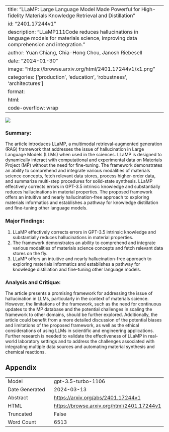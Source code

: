 
---
title: "LLaMP: Large Language Model Made Powerful for High-fidelity Materials Knowledge Retrieval and Distillation"
id: "2401.17244v1"
description: "LLaMP111Code reduces hallucinations in language models for materials science, improving data comprehension and integration."
author: Yuan Chiang, Chia-Hong Chou, Janosh Riebesell
date: "2024-01-30"
image: "https://browse.arxiv.org/html/2401.17244v1/x1.png"
categories: ['production', 'education', 'robustness', 'architectures']
format:
  html:
    code-overflow: wrap
---

![](https://browse.arxiv.org/html/2401.17244v1/x1.png)

### **Summary:**
The article introduces LLaMP, a multimodal retrieval-augmented generation (RAG) framework that addresses the issue of hallucination in Large Language Models (LLMs) when used in the sciences. LLaMP is designed to dynamically interact with computational and experimental data on Materials Project (MP) without the need for fine-tuning. The framework demonstrates an ability to comprehend and integrate various modalities of materials science concepts, fetch relevant data stores, process higher-order data, and summarize multi-step procedures for solid-state synthesis. LLaMP effectively corrects errors in GPT-3.5 intrinsic knowledge and substantially reduces hallucinations in material properties. The proposed framework offers an intuitive and nearly hallucination-free approach to exploring materials informatics and establishes a pathway for knowledge distillation and fine-tuning other language models.

### Major Findings:
1. LLaMP effectively corrects errors in GPT-3.5 intrinsic knowledge and substantially reduces hallucinations in material properties.
2. The framework demonstrates an ability to comprehend and integrate various modalities of materials science concepts and fetch relevant data stores on the fly.
3. LLaMP offers an intuitive and nearly hallucination-free approach to exploring materials informatics and establishes a pathway for knowledge distillation and fine-tuning other language models.

### Analysis and Critique:
The article presents a promising framework for addressing the issue of hallucination in LLMs, particularly in the context of materials science. However, the limitations of the framework, such as the need for continuous updates to the MP database and the potential challenges in scaling the framework to other domains, should be further explored. Additionally, the article could benefit from a more detailed discussion of the potential biases and limitations of the proposed framework, as well as the ethical considerations of using LLMs in scientific and engineering applications. Further research is needed to validate the effectiveness of LLaMP in real-world laboratory settings and to address the challenges associated with integrating multiple data sources and automating material synthesis and chemical reactions.

## Appendix

|          |          |
|----------|----------|
| Model     | gpt-3.5-turbo-1106       |
| Date Generated     | 2024-03-13       |
| Abstract | [https://arxiv.org/abs/2401.17244v1](https://arxiv.org/abs/2401.17244v1)        |
| HTML     | [https://browse.arxiv.org/html/2401.17244v1](https://browse.arxiv.org/html/2401.17244v1)       |
| Truncated       | False       |
| Word Count       | 6513       |